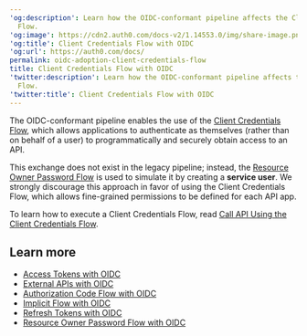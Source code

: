 ---
'og:description': Learn how the OIDC-conformant pipeline affects the Client Credentials
  Flow.
'og:image': https://cdn2.auth0.com/docs-v2/1.14553.0/img/share-image.png
'og:title': Client Credentials Flow with OIDC
'og:url': https://auth0.com/docs/
permalink: oidc-adoption-client-credentials-flow
title: Client Credentials Flow with OIDC
'twitter:description': Learn how the OIDC-conformant pipeline affects the Client Credentials
  Flow.
'twitter:title': Client Credentials Flow with OIDC
---
The OIDC-conformant pipeline enables the use of the [Client Credentials Flow](/docs/get-started/authentication-and-authorization-flow/client-credentials-flow), which allows applications to authenticate as themselves (rather than on behalf of a user) to programmatically and securely obtain access to an API.

This exchange does not exist in the legacy pipeline; instead, the [Resource Owner Password Flow](/docs/get-started/authentication-and-authorization-flow/resource-owner-password-flow) is used to simulate it by creating a **service user**. We strongly discourage this approach in favor of using the Client Credentials Flow, which allows fine-grained permissions to be defined for each API app.

To learn how to execute a Client Credentials Flow, read [Call API Using the Client Credentials Flow](/docs/get-started/authentication-and-authorization-flow/client-credentials-flow/call-your-api-using-the-client-credentials-flow).

## Learn more

* [Access Tokens with OIDC](/docs/authenticate/login/oidc-conformant-authentication/oidc-adoption-access-tokens)
* [External APIs with OIDC](/docs/authenticate/login/oidc-conformant-authentication/oidc-adoption-apis)
* [Authorization Code Flow with OIDC](/docs/authenticate/login/oidc-conformant-authentication/oidc-adoption-auth-code-flow)
* [Implicit Flow with OIDC](/docs/authenticate/login/oidc-conformant-authentication/oidc-adoption-implicit-flow)
* [Refresh Tokens with OIDC](/docs/authenticate/login/oidc-conformant-authentication/oidc-adoption-refresh-tokens)
* [Resource Owner Password Flow with OIDC](/docs/authenticate/login/oidc-conformant-authentication/oidc-adoption-rop-flow)